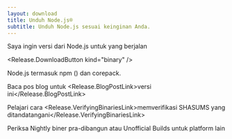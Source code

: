 ```yaml
---
layout: download
title: Unduh Node.js®
subtitle: Unduh Node.js sesuai keinginan Anda.
---
```


<section>
  Saya ingin versi <Release.VersionDropdown /> dari Node.js untuk <Release.OperatingSystemDropdown /> yang berjalan <Release.BitnessDropdown />

  <Release.DownloadButton kind="binary" />
</section>

<section>
  Node.js termasuk <LinkWithArrow href="https://npmjs.com">npm</LinkWithArrow> (<Release.NpmVersion />) dan corepack.

Baca pos blog untuk <Release.BlogPostLink>versi ini</Release.BlogPostLink>

Pelajari cara <Release.VerifyingBinariesLink>memverifikasi SHASUMS yang ditandatangani</Release.VerifyingBinariesLink>

Periksa <LinkWithArrow href="https://nodejs.org/download/nightly/">Nightly</LinkWithArrow> biner pra-dibangun atau <LinkWithArrow href="https://unofficial-builds.nodejs.org/download/">Unofficial Builds</LinkWithArrow> untuk platform lain

</section>
